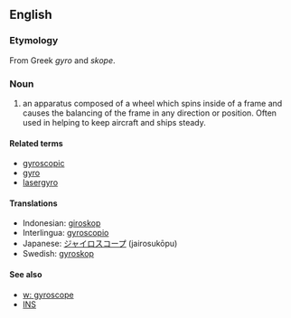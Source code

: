 ==English==
=== Etymology ===
From Greek ''gyro'' and ''skope''.

=== Noun ===
#an apparatus composed of a wheel which spins inside of a frame and causes the balancing of the frame in any direction or position. Often used in helping to keep aircraft and ships steady.

====Related terms====
*[[gyroscopic]]
*[[gyro]]
*[[lasergyro]]

==== Translations ====
*Indonesian: [[giroskop]]
*Interlingua: [[gyroscopio]]
*Japanese: [[ジャイロスコープ]] (jairosukōpu)
*Swedish: [[gyroskop]] {{n}}

==== See also====
*[[w: gyroscope]]
*[[INS]]